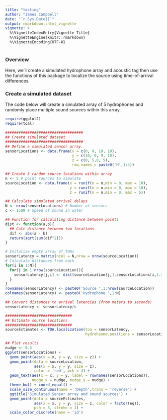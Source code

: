 ```yaml
---
title: "testing"
author: "James Campbell"
date: "`r Sys.Date()`"
output: rmarkdown::html_vignette
vignette: >
  %\VignetteIndexEntry{Vignette Title}
  %\VignetteEngine{knitr::rmarkdown}
  %\VignetteEncoding{UTF-8}
---
```


### Overview

Here, we'll create a simulated hydrophone array and acoustic tag then use the functions of this package to localize the source using time-of-arrival differences.

### Create a simulated dataset

The code below will create a simulated array of 5 hydrophones and randomly place multiple sound sources within this array.

```r
require(ggplot2)
require(toal)

###################################
## Create simulated dataset
###################################
## Define a simulated sensor array.
sensorLocations <- data.frame(x = c(0, 0, 10, 10),
                              y = c(10, 0, 0, 10),
                              z = c(0, 5,0, 5),
                              row.names = paste0('H',1:4))

## Create 5 random source locations within array
n <- 5 # point sources to simulate
sourceLocation <- data.frame(x = runif(n = n,min = 0, max = 10), 
                             y = runif(n = n,min = 0, max = 10), 
                             z = runif(n = n,min = 0, max = 5))

## Calculate simulated arrival delays
N <- nrow(sensorLocations) # Number of sensors
c <- 1500 # Speed of sound in water

## Function for calculating distance between points
dist <- function(a,b){
  ## Calc distance between two locations
  dif <- abs(a - b)
  return(sqrt(sum(dif^2)))
}

# Initalize empty array of TOAs
sensorLatency = matrix(ncol = N,nrow = nrow(sourceLocation))
# Calculate distances from each
for(i in 1:N){
  for(j in 1:nrow(sourceLocation)){
    sensorLatency[j,i] <- dist(sourceLocation[j,],sensorLocations[i,1:3])
  }
}
rownames(sensorLatency) <- paste0('Source ',1:nrow(sourceLocation))
colnames(sensorLatency) <- paste0('Hydrophone ',1:N)

## Convert distances to arrival latencies (from meters to seconds)
sensorLatency <- sensorLatency/c

##############################
## Estimate source locations
##############################
sourceEstimates <- TOA.localization(toa = sensorLatency,
                                    hydrohpone.positions = sensorLocations)

## Plot results
nudge <- 0.5
ggplot(sensorLocations) + 
  geom_point(aes(x = x, y = y, size = z)) +
  geom_point(data = sourceLocation,
             aes(x = x, y = y, size = z),
             color = 'red', pch = 4) +
  geom_text(aes(x = x, y = y, label = rownames(sensorLocations)),
            nudge_x = nudge, nudge_y = nudge) +
  theme_bw() + coord_equal() +
  scale_size_continuous(name = 'Depth',trans = 'reverse') + 
  ggtitle('Simulated Sensor array and sound sources') + 
  geom_point(data = sourceEstimates,
             aes(x = x, y = y, size = z, color = factor(eq)),
             pch = 3, stroke = 1) + 
  scale_color_discrete(name = 'id')
```

